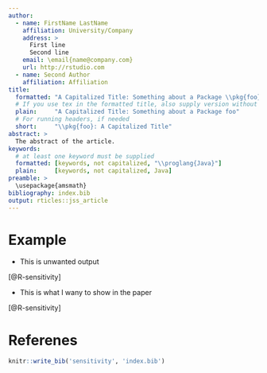 ```yaml
---
author:
  - name: FirstName LastName
    affiliation: University/Company
    address: >
      First line
      Second line
    email: \email{name@company.com}
    url: http://rstudio.com
  - name: Second Author
    affiliation: Affiliation
title:
  formatted: "A Capitalized Title: Something about a Package \\pkg{foo}"
  # If you use tex in the formatted title, also supply version without
  plain:     "A Capitalized Title: Something about a Package foo"
  # For running headers, if needed
  short:     "\\pkg{foo}: A Capitalized Title"
abstract: >
  The abstract of the article.
keywords:
  # at least one keyword must be supplied
  formatted: [keywords, not capitalized, "\\proglang{Java}"]
  plain:     [keywords, not capitalized, Java]
preamble: >
  \usepackage{amsmath}
bibliography: index.bib   
output: rticles::jss_article
---
```


# Example

* This is unwanted output

[@R-sensitivity]

* This is what I wany to show in the paper

[@R-sensitivity]

# Referenes

```r
knitr::write_bib('sensitivity', 'index.bib')
```
